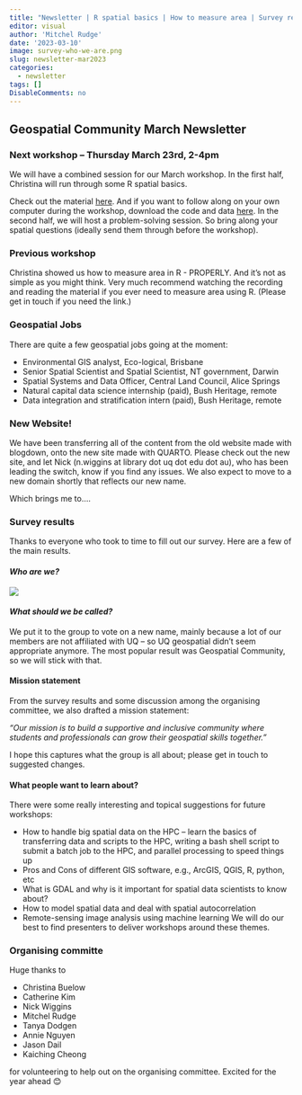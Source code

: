 ```yaml
---
title: "Newsletter | R spatial basics | How to measure area | Survey results"
editor: visual
author: 'Mitchel Rudge'
date: '2023-03-10'
image: survey-who-we-are.png
slug: newsletter-mar2023
categories:
  - newsletter
tags: []
DisableComments: no
---
```


## Geospatial Community March Newsletter

### Next workshop -- Thursday March 23rd, 2-4pm

We will have a combined session for our March workshop. In the first half, Christina will run through some R spatial basics.

Check out the material [here](https://cabuelow.quarto.pub/r-for-mapping-and-more/). And if you want to follow along on your own computer during the workshop, download the code and data [here](https://github.com/cabuelow/R-spatial-2022). In the second half, we will host a problem-solving session. So bring along your spatial questions (ideally send them through before the workshop).

### Previous workshop

Christina showed us how to measure area in R - PROPERLY. And it's not as simple as you might think. Very much recommend watching the recording and reading the material if you ever need to measure area using R. (Please get in touch if you need the link.)

### Geospatial Jobs

There are quite a few geospatial jobs going at the moment:

-   Environmental GIS analyst, Eco-logical, Brisbane
-   Senior Spatial Scientist and Spatial Scientist, NT government, Darwin
-   Spatial Systems and Data Officer, Central Land Council, Alice Springs
-   Natural capital data science internship (paid), Bush Heritage, remote
-   Data integration and stratification intern (paid), Bush Heritage, remote

### New Website!

We have been transferring all of the content from the old website made with blogdown, onto the new site made with QUARTO. Please check out the new site, and let Nick (n.wiggins at library dot uq dot edu dot au), who has been leading the switch, know if you find any issues. We also expect to move to a new domain shortly that reflects our new name.

Which brings me to....

### Survey results

Thanks to everyone who took to time to fill out our survey. Here are a few of the main results.

#### *Who are we?*

![](survey-who-we-are.png)

#### *What should we be called?*

We put it to the group to vote on a new name, mainly because a lot of our members are not affiliated with UQ -- so UQ geospatial didn't seem appropriate anymore. The most popular result was Geospatial Community, so we will stick with that.

#### **Mission statement**

From the survey results and some discussion among the organising committee, we also drafted a mission statement:

*"Our mission is to build a supportive and inclusive community where students and professionals can grow their geospatial skills together."*

I hope this captures what the group is all about; please get in touch to suggested changes.

#### What people want to learn about?

There were some really interesting and topical suggestions for future workshops:

-   How to handle big spatial data on the HPC -- learn the basics of transferring data and scripts to the HPC, writing a bash shell script to submit a batch job to the HPC, and parallel processing to speed things up
-   Pros and Cons of different GIS software, e.g., ArcGIS, QGIS, R, python, etc
-   What is GDAL and why is it important for spatial data scientists to know about?
-   How to model spatial data and deal with spatial autocorrelation
-   Remote-sensing image analysis using machine learning We will do our best to find presenters to deliver workshops around these themes.

### Organising committe

Huge thanks to

-   Christina Buelow
-   Catherine Kim
-   Nick Wiggins
-   Mitchel Rudge
-   Tanya Dodgen
-   Annie Nguyen
-   Jason Dail
-   Kaiching Cheong

for volunteering to help out on the organising committee. Excited for the year ahead 😊
